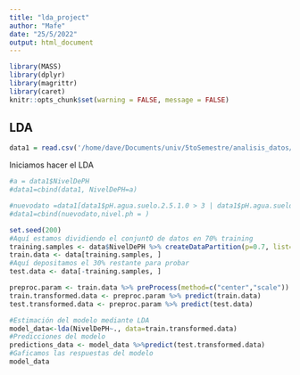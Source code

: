 ```yaml
---
title: "lda_project"
author: "Mafe"
date: "25/5/2022"
output: html_document
---
```


```r

library(MASS)
library(dplyr)
library(magrittr)
library(caret)
knitr::opts_chunk$set(warning = FALSE, message = FALSE) 
```

## LDA


```r
data1 = read.csv('/home/dave/Documents/univ/5toSemestre/analisis_datos/proyecto/proyectoAED/proyectoAED/data_bonita_ph.csv', row.names = NULL)
```

Iniciamos hacer el LDA 
```r
#a = data1$NivelDePH
#data1=cbind(data1, NivelDePH=a)

#nuevodato =data1[data1$pH.agua.suelo.2.5.1.0 > 3 | data1$pH.agua.suelo.2.5.1.0 < 6]
#data1=cbind(nuevodato,nivel.ph = )
```

```r
set.seed(200)
#Aquí estamos dividiendo el conjuntO de datos en 70% training
training.samples <- data$NivelDePH %>% createDataPartition(p=0.7, list=FALSE)
train.data <- data[training.samples, ]
#Aquí depositamos el 30% restante para probar
test.data <- data[-training.samples, ]

preproc.param <- train.data %>% preProcess(method=c("center","scale"))
train.transformed.data <- preproc.param %>% predict(train.data)
test.transformed.data <- preproc.param %>% predict(test.data)
```

```r
#Estimación del modelo mediante LDA
model_data<-lda(NivelDePH~., data=train.transformed.data)
#Predicciones del modelo
predictions_data <- model_data %>%predict(test.transformed.data)
#Gaficamos las respuestas del modelo
model_data
```

